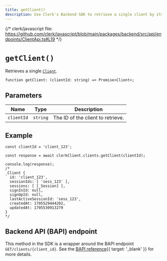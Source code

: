```yaml
---
title: getClient()
description: Use Clerk's Backend SDK to retrieve a single client by its ID.
---
```


{/* clerk/javascript file: https://github.com/clerk/javascript/blob/main/packages/backend/src/api/endpoints/ClientApi.ts#L19 */}

# `getClient()`

Retrieves a single [`Client`](/docs/references/javascript/client).

```tsx {{ prettier: false }}
function getClient: (clientId: string) => Promise<Client>;
```

## Parameters

| Name | Type | Description |
| - | - | - |
| `clientId` | `string` | The ID of the client to retrieve. |

## Example

```tsx {{ prettier: false }}
const clientId = 'client_123';

const response = await clerkClient.clients.getClient(clientId);

console.log(response);
/*
_Client {
  id: 'client_123',
  sessionIds: [ 'sess_123' ],
  sessions: [ [_Session] ],
  signInId: null,
  signUpId: null,
  lastActiveSessionId: 'sess_123',
  createdAt: 1705529444202,
  updatedAt: 1705530913279
}
*/
```

## Backend API (BAPI) endpoint

This method in the SDK is a wrapper around the BAPI endpoint `GET/clients/{client_id}`. See the [BAPI reference](/docs/reference/backend-api/tag/Clients#operation/GetClient){{ target: '_blank' }} for more details.
